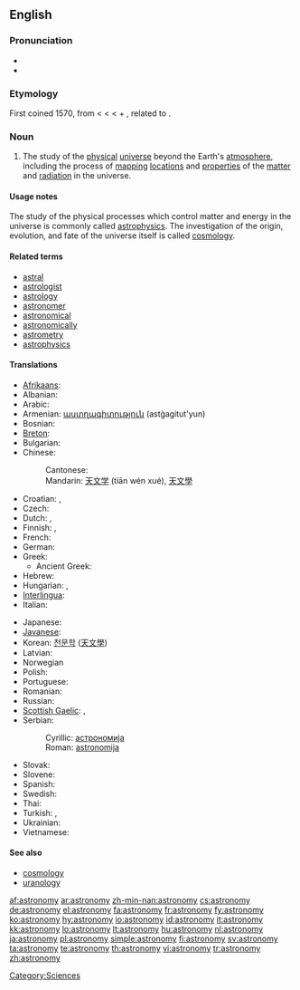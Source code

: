 ==English==
{{wikipedia}}

===Pronunciation===
* {{IPA|/əˈstɹɑnəˌmi/ ([[w:General American|GA]])}}
* {{audio|en-us-astronomy.ogg|Audio (US)}}

===Etymology===
First coined 1570, from {{etyl|la}} {{term|astronomia|lang=la}} < {{etyl|grc}} {{term|ἀστρονομία|tr=astronomia|lang=grc|sc=polytonic}} < {{term|ἄστρον||star|tr=astron|lang=grc|sc=polytonic}} < {{proto|Indo-European|h₂stḗr|star}} + {{term|νόμος||arranging, regulating|tr=nomos|lang=grc|sc=polytonic}}, related to {{term|νέμω||I deal out|tr=nemō|lang=grc|sc=polytonic}}.

===Noun===
{{en-noun|astronomies}}

# The study of the [[physical]] [[universe]] beyond the Earth's [[atmosphere]], including the process of [[mapping]] [[locations]] and [[properties]] of the [[matter]] and [[radiation]] in the universe.

====Usage notes====
The study of the physical processes which control matter and energy in the universe is commonly called [[astrophysics]]. The investigation of the origin, evolution, and fate of the universe itself is called [[cosmology]].

====Related terms====
* [[astral]]
* [[astrologist]]
* [[astrology]]
* [[astronomer]]
* [[astronomical]]
* [[astronomically]]
* [[astrometry]]
* [[astrophysics]]

====Translations====
{{trans-top|study of the physical universe beyond the Earth's atmosphere}}
* [[Afrikaans]]: {{t|af|Sterrekunde|xs=Afrikaans}}
* Albanian: {{t+|sq|astronomi|xs=Albanian}}
* Arabic: {{t|ar|فلك|sc=Arab}}
* Armenian: [[աստղագիտություն]] (astġagitut'yun)
* Bosnian: {{t+|bs|astronomija|f}}
* [[Breton]]: {{t|br|steredoniezh|f|xs=Breton}}
* Bulgarian: {{t|bg|астрономия|f|sc=Cyrl}}
* Chinese:
*: Cantonese: {{tø|yue|天文學|sc=Hani|xs=Cantonese}}
*: Mandarin: [[天文学]] (tiān wén xué), [[天文學]]
* Croatian: {{t+|hr|astronomija|f|alt=astronòmija}}, {{t-|hr|zvjezdoznanstvo|n|alt=zvjezdoznánstvo}}
* Czech: {{t+|cs|astronomie|f}}
* Dutch: {{t+|nl|astronomie|f}}, {{t+|nl|sterrenkunde|f}}
* Finnish: {{t+|fi|tähtitiede}}, {{t+|fi|astronomia}}
* French: {{t+|fr|astronomie|f}}
* German: {{t+|de|Astronomie|f}}
* Greek: {{t|el|αστρονομία|f|sc=Grek}}
** Ancient Greek: {{tø|grc|ἀστρονομία|f|xs=Ancient Greek}}
* Hebrew: {{t|he|אסטרונומיה|f|sc=Hebr}}
* Hungarian: {{t+|hu|csillagászat}}, {{t+|hu|asztronómia}}
* [[Interlingua]]: {{t+|ia|astronomia|xs=Interlingua}}
* Italian: {{t+|it|astronomia|f}}
{{trans-mid}}
* Japanese: {{t+|ja|天文学|tr=てんもんがく, tenmongaku|sc=Jpan}}
* [[Javanese]]: {{t|jv|Astronomi|xs=Javanese}}
* Korean: [[천문학]] ([[天文學]])
* Latvian: {{t+|lv|astronomija|xs=Latvian}}
* Norwegian {{t|no|astronomi|m}}
* Polish: {{t+|pl|astronomia|f}}
* Portuguese: {{t+|pt|astronomia|f}}
* Romanian: {{t+|ro|astronomie|f}}
* Russian: {{t|ru|астрономия|f|sc=Cyrl}}
* [[Scottish Gaelic]]: {{t|gd|speuradaireachd|f|xs=Scottish Gaelic}}, {{t-|gd|reul-eòlas|m|xs=Scottish Gaelic}}
* Serbian:
*: Cyrillic: [[астрономија#Serbian|астрономија]] {{f}}
*: Roman: [[astronomija#Serbian|astronomija]] {{f}}
* Slovak: {{t|sk|astronómia}}
* Slovene: {{t+|sl|astronomija|f}}
* Spanish: {{t+|es|astronomía|f}}
* Swedish: {{t+|sv|astronomi|c}}
* Thai: {{t-|th|ดาราศาสตร์|xs=Thai}}
* Turkish: {{t|tr|gökbilim}}, {{t+|tr|astronomi}}
* Ukrainian: {{t|uk|Астрономія|sc=Cyrl|xs=Ukrainian}}
* Vietnamese: {{t|vi|thiên văn học|xs=Vietnamese}}
{{trans-bottom}}

====See also====
* [[cosmology]]
* [[uranology]]

[[Category:Sciences]]

[[af:astronomy]]
[[ar:astronomy]]
[[zh-min-nan:astronomy]]
[[cs:astronomy]]
[[de:astronomy]]
[[el:astronomy]]
[[fa:astronomy]]
[[fr:astronomy]]
[[fy:astronomy]]
[[ko:astronomy]]
[[hy:astronomy]]
[[io:astronomy]]
[[id:astronomy]]
[[it:astronomy]]
[[kk:astronomy]]
[[lo:astronomy]]
[[lt:astronomy]]
[[hu:astronomy]]
[[nl:astronomy]]
[[ja:astronomy]]
[[pl:astronomy]]
[[simple:astronomy]]
[[fi:astronomy]]
[[sv:astronomy]]
[[ta:astronomy]]
[[te:astronomy]]
[[th:astronomy]]
[[vi:astronomy]]
[[tr:astronomy]]
[[zh:astronomy]]